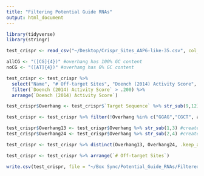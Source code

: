 ```yaml
---
title: "Filtering Potential Guide RNAs"
output: html_document
---
```

```r
library(tidyverse)
library(stringr)
```

```r
test_crispr <- read_csv("~/Desktop/Crispr_Sites_AAP6-like-35.csv", col_names = TRUE) #change path for annotations.csv
```


```r
allCG <- "([CG]{4})" #overhang has 100% GC content
noCG <- "([AT]{4})" #overhang has 0% GC content

test_crispr <- test_crispr %>% 
  select("Name", "# Off-target Sites", "Doench (2014) Activity Score", "Target Sequence", "Zhang (2013) Specificity Score") %>% 
  filter(`Doench (2014) Activity Score` > .200) %>% 
  arrange(`Doench (2014) Activity Score`)

test_crispr$Overhang <- test_crispr$`Target Sequence` %>% str_sub(9,12) #subset bp 9-12 for the overhang

test_crispr <- test_crispr %>% filter(!Overhang %in% c("GGAG","CGCT", allCG, noCG))  #overhang cannot be overhangs already present in L1 construct, 100% GC content, or 0% GC content

test_crispr$Overhang13 <- test_crispr$Overhang %>% str_sub(1,3) #create new column with first 3 bp of the overhang
test_crispr$Overhang24 <- test_crispr$Overhang %>% str_sub(2,4) #create new column with last 3 bp of overhang

test_crispr <- test_crispr %>% distinct(Overhang13, Overhang24, .keep_all = TRUE) #remove duplicate rows if match between overhang13 and overhang24, .keep_all = TRUE keeps all columns 

test_crispr <- test_crispr %>% arrange(`# Off-target Sites`) 

write.csv(test_crispr, file = "~/Box Sync/Potential_Guide_RNAs/Filtered_gRNAs/AAP6-like-35_CrisprGuides_CG.csv")
```



